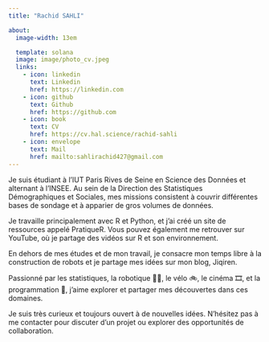 ```yaml
---
title: "Rachid SAHLI"

about:
  image-width: 13em

  template: solana
  image: image/photo_cv.jpeg
  links:
    - icon: linkedin
      text: Linkedin
      href: https://linkedin.com
    - icon: github
      text: Github
      href: https://github.com
    - icon: book
      text: CV
      href: https://cv.hal.science/rachid-sahli
    - icon: envelope
      text: Mail
      href: mailto:sahlirachid427@gmail.com
---
```


::: {#hero-heading}
Je suis étudiant à l'IUT Paris Rives de Seine en Science des Données et alternant à l'INSEE. Au sein de la Direction des Statistiques Démographiques et Sociales, mes missions consistent à couvrir différentes bases de sondage et à apparier de gros volumes de données.

Je travaille principalement avec R et Python, et j'ai créé un site de ressources appelé PratiqueR. Vous pouvez également me retrouver sur YouTube, où je partage des vidéos sur R et son environnement.

En dehors de mes études et de mon travail, je consacre mon temps libre à la construction de robots et je partage mes idées sur mon blog, Jiqiren.

Passionné par les statistiques, la robotique 🦿🤖, le vélo 🚲, le cinéma 🎞️, et la programmation 👾, j'aime explorer et partager mes découvertes dans ces domaines.

Je suis très curieux et toujours ouvert à de nouvelles idées. N'hésitez pas à me contacter pour discuter d'un projet ou explorer des opportunités de collaboration.
:::
